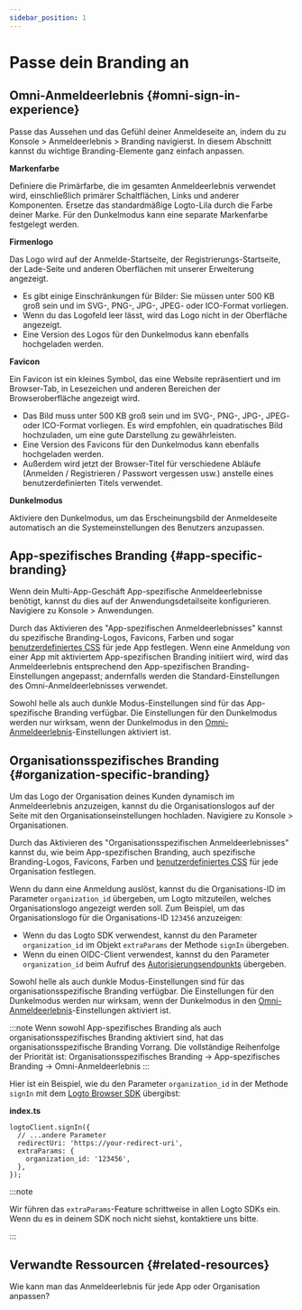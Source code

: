```yaml
---
sidebar_position: 1
---
```


# Passe dein Branding an

## Omni-Anmeldeerlebnis \{#omni-sign-in-experience}

Passe das Aussehen und das Gefühl deiner Anmeldeseite an, indem du zu <CloudLink to="/sign-in-experience/branding">Konsole > Anmeldeerlebnis > Branding</CloudLink> navigierst. In diesem Abschnitt kannst du wichtige Branding-Elemente ganz einfach anpassen.

**Markenfarbe**

Definiere die Primärfarbe, die im gesamten Anmeldeerlebnis verwendet wird, einschließlich primärer Schaltflächen, Links und anderer Komponenten. Ersetze das standardmäßige Logto-Lila durch die Farbe deiner Marke. Für den Dunkelmodus kann eine separate Markenfarbe festgelegt werden.

**Firmenlogo**

Das Logo wird auf der Anmelde-Startseite, der Registrierungs-Startseite, der Lade-Seite und anderen Oberflächen mit unserer Erweiterung angezeigt.

- Es gibt einige Einschränkungen für Bilder: Sie müssen unter 500 KB groß sein und im SVG-, PNG-, JPG-, JPEG- oder ICO-Format vorliegen.
- Wenn du das Logofeld leer lässt, wird das Logo nicht in der Oberfläche angezeigt.
- Eine Version des Logos für den Dunkelmodus kann ebenfalls hochgeladen werden.

**Favicon**

Ein Favicon ist ein kleines Symbol, das eine Website repräsentiert und im Browser-Tab, in Lesezeichen und anderen Bereichen der Browseroberfläche angezeigt wird.

- Das Bild muss unter 500 KB groß sein und im SVG-, PNG-, JPG-, JPEG- oder ICO-Format vorliegen. Es wird empfohlen, ein quadratisches Bild hochzuladen, um eine gute Darstellung zu gewährleisten.
- Eine Version des Favicons für den Dunkelmodus kann ebenfalls hochgeladen werden.
- Außerdem wird jetzt der Browser-Titel für verschiedene Abläufe (Anmelden / Registrieren / Passwort vergessen usw.) anstelle eines benutzerdefinierten Titels verwendet.

**Dunkelmodus**

Aktiviere den Dunkelmodus, um das Erscheinungsbild der Anmeldeseite automatisch an die Systemeinstellungen des Benutzers anzupassen.

## App-spezifisches Branding \{#app-specific-branding}

Wenn dein Multi-App-Geschäft App-spezifische Anmeldeerlebnisse benötigt, kannst du dies auf der Anwendungsdetailseite konfigurieren. Navigiere zu <CloudLink to="/applications">Konsole > Anwendungen</CloudLink>.

Durch das Aktivieren des "App-spezifischen Anmeldeerlebnisses" kannst du spezifische Branding-Logos, Favicons, Farben und sogar [benutzerdefiniertes CSS](/customization/custom-css) für jede App festlegen. Wenn eine Anmeldung von einer App mit aktiviertem App-spezifischen Branding initiiert wird, wird das Anmeldeerlebnis entsprechend den App-spezifischen Branding-Einstellungen angepasst; andernfalls werden die Standard-Einstellungen des Omni-Anmeldeerlebnisses verwendet.

Sowohl helle als auch dunkle Modus-Einstellungen sind für das App-spezifische Branding verfügbar. Die Einstellungen für den Dunkelmodus werden nur wirksam, wenn der Dunkelmodus in den [Omni-Anmeldeerlebnis](#omni-sign-in-experience)-Einstellungen aktiviert ist.

## Organisationsspezifisches Branding \{#organization-specific-branding}

Um das Logo der Organisation deines Kunden dynamisch im Anmeldeerlebnis anzuzeigen, kannst du die Organisationslogos auf der Seite mit den Organisationseinstellungen hochladen. Navigiere zu <CloudLink to="/organizations">Konsole > Organisationen</CloudLink>.

Durch das Aktivieren des "Organisationsspezifischen Anmeldeerlebnisses" kannst du, wie beim App-spezifischen Branding, auch spezifische Branding-Logos, Favicons, Farben und [benutzerdefiniertes CSS](/customization/custom-css) für jede Organisation festlegen.

Wenn du dann eine Anmeldung auslöst, kannst du die Organisations-ID im Parameter `organization_id` übergeben, um Logto mitzuteilen, welches Organisationslogo angezeigt werden soll. Zum Beispiel, um das Organisationslogo für die Organisations-ID `123456` anzuzeigen:

- Wenn du das Logto SDK verwendest, kannst du den Parameter `organization_id` im Objekt `extraParams` der Methode `signIn` übergeben.
- Wenn du einen OIDC-Client verwendest, kannst du den Parameter `organization_id` beim Aufruf des [Autorisierungsendpunkts](https://openid.net/specs/openid-connect-core-1_0.html#AuthorizationEndpoint) übergeben.

Sowohl helle als auch dunkle Modus-Einstellungen sind für das organisationsspezifische Branding verfügbar. Die Einstellungen für den Dunkelmodus werden nur wirksam, wenn der Dunkelmodus in den [Omni-Anmeldeerlebnis](#omni-sign-in-experience)-Einstellungen aktiviert ist.

:::note
Wenn sowohl App-spezifisches Branding als auch organisationsspezifisches Branding aktiviert sind, hat das organisationsspezifische Branding Vorrang. Die vollständige Reihenfolge der Priorität ist:
Organisationsspezifisches Branding -> App-spezifisches Branding -> Omni-Anmeldeerlebnis
:::

Hier ist ein Beispiel, wie du den Parameter `organization_id` in der Methode `signIn` mit dem [Logto Browser SDK](/quick-starts/vanilla-js/#implement-sign-in-and-sign-out) übergibst:

**index.ts**

```tsx
logtoClient.signIn({
  // ...andere Parameter
  redirectUri: 'https://your-redirect-uri',
  extraParams: {
    organization_id: '123456',
  },
});
```

:::note

Wir führen das `extraParams`-Feature schrittweise in allen Logto SDKs ein. Wenn du es in deinem SDK noch nicht siehst, kontaktiere uns bitte.

:::

## Verwandte Ressourcen \{#related-resources}

<Url href="https://blog.logto.io/organization-and-app-sign-in">
  Wie kann man das Anmeldeerlebnis für jede App oder Organisation anpassen?
</Url>
